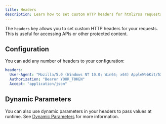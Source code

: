 ```yaml
---
title: Headers
description: Learn how to set custom HTTP headers for html2rss requests
---
```


The `headers` key allows you to set custom HTTP headers for your requests. This is useful for accessing APIs or other protected content.

## Configuration

You can add any number of headers to your configuration:

```yaml
headers:
  User-Agent: "Mozilla/5.0 (Windows NT 10.0; Win64; x64) AppleWebKit/537.36 (KHTML, like Gecko) Chrome/91.0.4472.124 Safari/537.36"
  Authorization: "Bearer YOUR_TOKEN"
  Accept: "application/json"
```

## Dynamic Parameters

You can also use dynamic parameters in your headers to pass values at runtime. See [Dynamic Parameters](/ruby-gem/how-to/dynamic-parameters) for more information.
